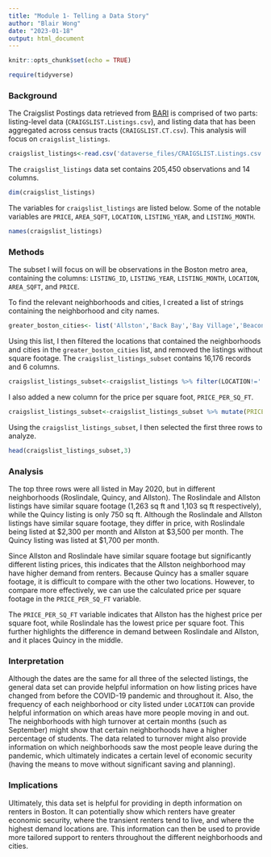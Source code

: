 ```yaml
---
title: "Module 1- Telling a Data Story"
author: "Blair Wong"
date: "2023-01-18"
output: html_document
---
```


```r
knitr::opts_chunk$set(echo = TRUE)
```

```r
require(tidyverse)
```

### Background

The Craigslist Postings data retrieved from [BARI](https://dataverse.harvard.edu/dataset.xhtml?persistentId=doi:10.7910/DVN/52WSPT) is comprised of two parts: listing-level data (`CRAIGSLIST.Listings.csv`), and listing data that has been aggregated across census tracts (`CRAIGSLIST.CT.csv`). This analysis will focus on `craigslist_listings`. 

```r
craigslist_listings<-read.csv('dataverse_files/CRAIGSLIST.Listings.csv')
```

The `craigslist_listings` data set contains 205,450 observations and 14 columns.

```r
dim(craigslist_listings)
```

The variables for `craigslist_listings` are listed below. Some of the notable variables are `PRICE`, `AREA_SQFT`, `LOCATION`, `LISTING_YEAR`, and `LISTING_MONTH`.

```r
names(craigslist_listings)
```

### Methods

The subset I will focus on will be observations in the Boston metro area, containing the columns: `LISTING_ID`, `LISTING_YEAR`, `LISTING_MONTH`, `LOCATION`, `AREA_SQFT`, and `PRICE`.

To find the relevant neighborhoods and cities, I created a list of strings containing the neighborhood and city names.

```r
greater_boston_cities<- list('Allston','Back Bay','Bay Village','Beacon Hill','Brighton','Charlestown','Chinatown','Dorchester','Downtown','East Boston','Fenway-Kenmore','Hyde Park','Jamaica Plain','Mattapan','Mission Hill','North End','Roslindale','Roxbury','South Boston','South End','West End','West Roxbury', 'Wharf District','Cambridge','Somerville','Everett','Chelsea','Revere','Quincy','Watertown','Brookline')
```

Using this list, I then filtered the locations that contained the neighborhoods and cities in the `greater_boston_cities` list, and removed the listings without square footage. The `craigslist_listings_subset` contains 16,176 records and 6 columns.

```r
craigslist_listings_subset<-craigslist_listings %>% filter(LOCATION!='',LOCATION %in% greater_boston_cities,!is.na(AREA_SQFT)) %>% select(LISTING_ID,LISTING_YEAR,LISTING_MONTH,LOCATION,AREA_SQFT,PRICE)
```

I also added a new column for the price per square foot, `PRICE_PER_SQ_FT`.

```r
craigslist_listings_subset<-craigslist_listings_subset %>% mutate(PRICE_PER_SQ_FT=PRICE/AREA_SQFT)
```

Using the `craigslist_listings_subset`, I then selected the first three rows to analyze.
```r
head(craigslist_listings_subset,3)
```

### Analysis

The top three rows were all listed in May 2020, but in different neighborhoods (Roslindale, Quincy, and Allston). The Roslindale and Allston listings have similar square footage (1,263 sq ft and 1,103 sq ft respectively), while the Quincy listing is only 750 sq ft. Although the Roslindale and Allston listings have similar square footage, they differ in price, with Roslindale being listed at $2,300 per month and Allston at $3,500 per month. The Quincy listing was listed at $1,700 per month.

Since Allston and Roslindale have similar square footage but significantly different listing prices, this indicates that the Allston neighborhood may have higher demand from renters. Because Quincy has a smaller square footage, it is difficult to compare with the other two locations. However, to compare more effectively, we can use the calculated price per square footage in the `PRICE_PER_SQ_FT` variable.

The `PRICE_PER_SQ_FT` variable indicates that Allston has the highest price per square foot, while Roslindale has the lowest price per square foot. This further highlights the difference in demand between Roslindale and Allston, and it places Quincy in the middle. 

### Interpretation

Although the dates are the same for all three of the selected listings, the general data set can provide helpful information on how listing prices have changed from before the COVID-19 pandemic and throughout it. Also, the frequency of each neighborhood or city listed under `LOCATION` can provide helpful information on which areas have more people moving in and out. The neighborhoods with high turnover at certain months (such as September) might show that certain neighborhoods have a higher percentage of students. The data related to turnover might also provide information on which neighborhoods saw the most people leave during the pandemic, which ultimately indicates a certain level of economic security (having the means to move without significant saving and planning).

### Implications

Ultimately, this data set is helpful for providing in depth information on renters in Boston. It can potentially show which renters have greater economic security, where the transient renters tend to live, and where the highest demand locations are. This information can then be used to provide more tailored support to renters throughout the different neighborhoods and cities.
